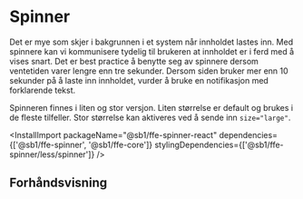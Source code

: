 
<Meta of={SpinnerStories} />

# Spinner

Det er mye som skjer i bakgrunnen i et system når innholdet lastes inn. Med spinnere kan vi kommunisere tydelig til brukeren at innholdet er i ferd med å vises snart. Det er best practice å benytte seg av spinnere dersom ventetiden varer lengre enn tre sekunder. Dersom siden bruker mer enn 10 sekunder på å laste inn innholdet, vurder å bruke en notifikasjon med forklarende tekst.

Spinneren finnes i liten og stor versjon. Liten størrelse er default og brukes i de fleste tilfeller. Stor størrelse kan aktiveres ved å sende inn `size="large"`.

<InstallImport
    packageName="@sb1/ffe-spinner-react"
    dependencies={['@sb1/ffe-spinner', '@sb1/ffe-core']}
    stylingDependencies={['@sb1/ffe-spinner/less/spinner']}
/>

## Forhåndsvisning

<Canvas of={SpinnerStories.Standard} />
<Controls of={SpinnerStories.Standard} />
